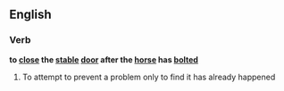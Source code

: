 ==English==

===Verb===
'''to [[close]] the [[stable]] [[door]] after the [[horse]] has [[bolted]]'''

# {{context|idiomatic|lang=en}} To attempt to prevent a problem only to find it has already happened